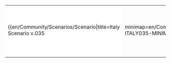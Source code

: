 {{en/Community/Scenarios/Scenarios by size}}

{|
|-
|style="border:none;background:white"|


{{en/Community/Scenarios/Scenario|title=Italy Scenario v.035
|minimap=en/Community/Scenarios/SCN-ITALY035-MINIMAP.png
|screenshot=en/Community/Scenarios/SCN-ITALY035-SCREENSHOT.png
|description=the variety of this scenario allow to use several strategies of game.
|difficulty=Easy
|setting=[[en/Manual/Climates]]
|size=2048x2048
|relief=Mixed
|towns=High
|industries=High
|realworld=[https://www.wikipedia.org/wiki/Italy Italy]
|version=0.5.0 RC4
|author=Mikima
|download_url=http://www.tt-forums.net/download.php?id=63065
}}

|style="border:none;background:white"|

{{en/Community/Scenarios/Scenario|title=Iberian Peninsula Scenario v 0.1
|description=just a bare-bones scenario of Spain
|difficulty=Medium
|setting=[[en/Manual/Climates]]
|size=2048x2048
|relief=Hilly
|towns=Low
|industries=None
|realworld=[https://www.wikipedia.org/wiki/Iberian Peninsula Iberian_Peninsula]
|version=0.5.0 Final
|author=bogdans
|download_url=http://www.amherst.edu/~bstate09/Iberia01.scn
}}

|-
|}